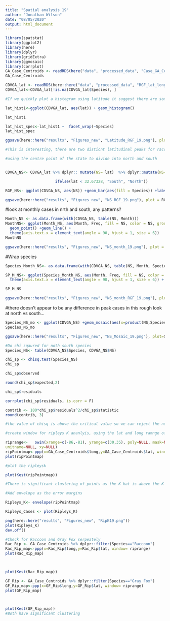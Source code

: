 ---
title: "Spatial analysis 19"
author: "Jonathan Wilson"
date: "08/05/2020"
output: html_document
---

```{r}

library(spatstat)
library(ggplot2)
library(here)
library(dplyr)
library(gridExtra)
library(ggmosaic)
library(corrplot)
GA_Case_Centroids <- readRDS(here("data", "processed_data", "Case_GA_Centroids.rds"))
GA_Case_Centroids
```

```{r}
CDVGA_lat <- readRDS(here::here("data", "processed_data", "RGF_lat_long.rds"))
CDVGA_lat<-CDVGA_lat[!is.na(CDVGA_lat$Species), ]

```


```{r}
#If we quickly plot a histogram using latitude it suggest there are some geographic differences in distribution 

lat_hist1<-ggplot(CDVGA_lat, aes(lat)) + geom_histogram()  

lat_hist1

lat_hist_spec<-lat_hist1 +  facet_wrap(~Species)
lat_hist_spec

ggsave(here::here("results", "Figures_new", "Latitude_RGF_19.png"), plot = lat_hist_spec)

#This is interesting, there are two disticnt latitudinal peaks for raccoons but only 1 for gray foxes
```

```{r}
#using the centre point of the state to divide into north and south


CDVGA_NS<- CDVGA_lat %>% dplyr:: mutate(NS= lat)  %>% dplyr::mutate(NS= 

                      ifelse(lat < 32.67328, "South", "North"))

RGF_NS<- ggplot(CDVGA_NS, aes(NS)) +geom_bar(aes(fill = Species)) +labs(y="No. of Cases")

ggsave(here::here("results", "Figures_new", "NS_RGF_19.png"), plot = RGF_NS)
```
#look at monthly cases in nrth and south, any patterns?
```{r}
Month_NS <- as.data.frame(with(CDVGA_NS, table(NS, Month)))
MonthNS<- ggplot(Month_NS, aes(Month, Freq, fill = NS, color = NS, group = NS))  + 
  geom_point() +geom_line() + 
  theme(axis.text.x = element_text(angle = 90, hjust = 1, size = 6)) 
MonthNS

ggsave(here::here("results", "Figures_new", "NS_month_19.png"), plot = MonthNS)

```
#Wrap species
```{r}
Species_Month_NS<- as.data.frame(with(CDVGA_NS, table(NS, Month, Species)))

SP_M_NS<- ggplot(Species_Month_NS, aes(Month, Freq, fill = NS, color = NS, group = NS))  + geom_point() +geom_line() + 
  theme(axis.text.x = element_text(angle = 90, hjust = 1, size = 6)) + facet_wrap(~Species) 

SP_M_NS

ggsave(here::here("results", "Figures_new", "NS_month_RGF_19.png"), plot = SP_M_NS)
```

#there doesn't appear to be any difference in peak cases in this rough look at north vs south... 


```{r}
Species_NS_mo <- ggplot(CDVGA_NS) +geom_mosaic(aes(x=product(NS,Species), fill=NS), na.rm = TRUE) +labs(x= "Species", y="North/South")
Species_NS_mo

ggsave(here::here("results", "Figures_new", "NS_Mosaic_19.png"), plot=Species_NS_mo)

```
```{r}

#Do chi sqaured for noth south species
Species_NS<- table(CDVGA_NS$Species, CDVGA_NS$NS)

chi_sp <- chisq.test(Species_NS)
chi_sp

chi_sp$observed

round(chi_sp$expected,2)

chi_sp$residuals

corrplot(chi_sp$residuals, is.corr = F)

contrib <- 100*chi_sp$residuals^2/chi_sp$statistic
round(contrib, 3)

#the value of chisq is above the critical value so we can reject the null hypothesis that species and northern and southern latitudes are independent. ie. Gray fox cases are more likely in the northern part of the state

```


```{r}
#create window for ripleys K ananlyis, using the lat and long ramnge of the stae of gerogia aas the boundaries

riprange<-   owin(xrange=c(-86,-81), yrange=c(30,35), poly=NULL, mask=NULL,
unitname=NULL, xy=NULL)
ripPointmap<-ppp(x=GA_Case_Centroids$long,y=GA_Case_Centroids$lat, window= riprange)
plot(ripPointmap)

#plot the ripleysk 

plot(Kest(ripPointmap)) 

#There is significant clustering of points as the K hat is above the K poi

#Add envelope as the error margins

Ripleys_K<- envelope(ripPointmap)

Ripleys_Cases <- plot(Ripleys_K)

png(here::here("results", "Figures_new", "RipK19.png"))
plot(Ripleys_K)
dev.off()


```

```{r}
#Check for Raccoon and Gray Fox serpeately
Rac_Rip <- GA_Case_Centroids %>% dplyr::filter(Species=="Raccoon")
Rac_Rip_map<-ppp(x=Rac_Rip$long,y=Rac_Rip$lat, window= riprange)
plot(Rac_Rip_map)

 

plot(Kest(Rac_Rip_map)) 
```
```{r}
GF_Rip <- GA_Case_Centroids %>% dplyr::filter(Species=="Gray Fox")
GF_Rip_map<-ppp(x=GF_Rip$long,y=GF_Rip$lat, window= riprange)
plot(GF_Rip_map)

 

plot(Kest(GF_Rip_map)) 
#Both have significant clustering



```



